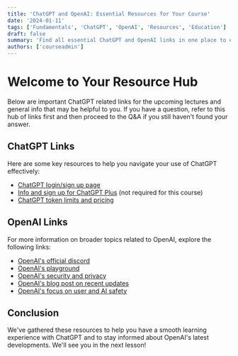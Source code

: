 ```yaml
---
title: 'ChatGPT and OpenAI: Essential Resources for Your Course'
date: '2024-01-11'
tags: ['Fundamentals', 'ChatGPT', 'OpenAI', 'Resources', 'Education']
draft: false
summary: 'Find all essential ChatGPT and OpenAI links in one place to enhance your learning experience. This hub includes links for login, support, and additional resources.'
authors: ['courseadmin']
---
```


# Welcome to Your Resource Hub

Below are important ChatGPT related links for the upcoming lectures and general info that may be helpful to you. If you have a question, refer to this hub of links first and then proceed to the Q&A if you still haven't found your answer.

## ChatGPT Links

Here are some key resources to help you navigate your use of ChatGPT effectively:

- [ChatGPT login/sign up page](https://chat.openai.com/auth/login)
- [Info and sign up for ChatGPT Plus](https://openai.com/product/gpt-4) (not required for this course)
- [ChatGPT token limits and pricing](https://help.openai.com/en/articles/4936856-what-are-tokens-and-how-to-count-them)

## OpenAI Links

For more information on broader topics related to OpenAI, explore the following links:

- [OpenAI's official discord](https://discord.com/invite/openai)
- [OpenAI's playground](https://platform.openai.com/playground)
- [OpenAI's security and privacy](https://openai.com/security)
- [OpenAI's blog post on recent updates](https://openai.com/blog)
- [OpenAI's focus on user and AI safety](https://openai.com/safety)

## Conclusion

We've gathered these resources to help you have a smooth learning experience with ChatGPT and to stay informed about OpenAI's latest developments. We'll see you in the next lesson!

